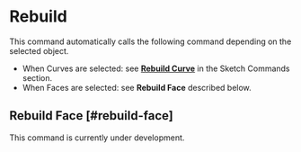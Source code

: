 
# Rebuild

<Reference shortcut="" command="Rebuild" button="Right of Command Bar" />

This command automatically calls the following command depending on the selected object.
- When Curves are selected: see [**Rebuild Curve**](../sketch/rebuild#rebuild-curve) in the Sketch Commands section.
- When Faces are selected: see **Rebuild Face** described below.

## Rebuild Face [#rebuild-face]

This command is currently under development.




